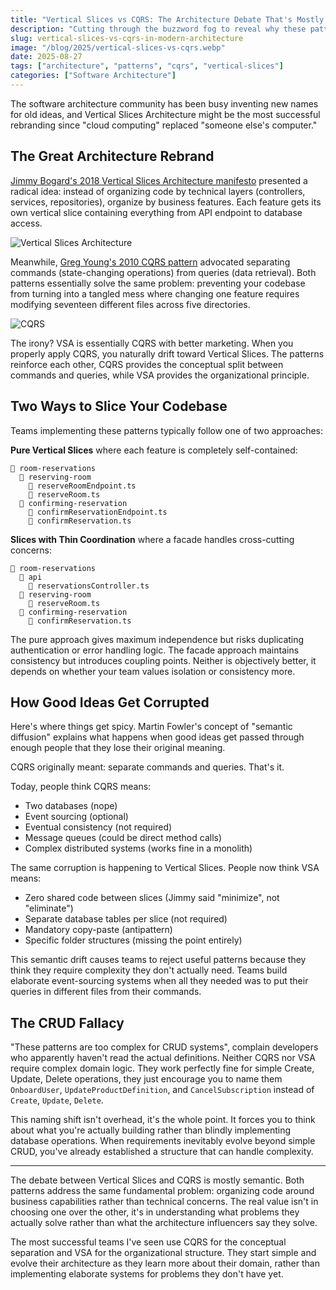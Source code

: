 ```yaml
---
title: "Vertical Slices vs CQRS: The Architecture Debate That's Mostly Semantics"
description: "Cutting through the buzzword fog to reveal why these patterns are more similar than different and how semantic diffusion corrupts good ideas."
slug: vertical-slices-vs-cqrs-in-modern-architecture
image: "/blog/2025/vertical-slices-vs-cqrs.webp"
date: 2025-08-27
tags: ["architecture", "patterns", "cqrs", "vertical-slices"]
categories: ["Software Architecture"]
---
```


The software architecture community has been busy inventing new names for old ideas, and Vertical Slices Architecture might be the most successful rebranding since "cloud computing" replaced "someone else's computer."

## The Great Architecture Rebrand

[Jimmy Bogard's 2018 Vertical Slices Architecture manifesto](https://www.jimmybogard.com/vertical-slice-architecture/) presented a radical idea: instead of organizing code by technical layers (controllers, services, repositories), organize by business features. Each feature gets its own vertical slice containing everything from API endpoint to database access.

![Vertical Slices Architecture](/blog/2025/vertical-slice-architecture.png)

Meanwhile, [Greg Young's 2010 CQRS pattern](https://cqrs.files.wordpress.com/2010/11/cqrs_documents.pdf) advocated separating commands (state-changing operations) from queries (data retrieval). Both patterns essentially solve the same problem: preventing your codebase from turning into a tangled mess where changing one feature requires modifying seventeen different files across five directories.

![CQRS](/blog/2025/greg-young-cqrs-pattern.png)

The irony? VSA is essentially CQRS with better marketing. When you properly apply CQRS, you naturally drift toward Vertical Slices. The patterns reinforce each other, CQRS provides the conceptual split between commands and queries, while VSA provides the organizational principle.

## Two Ways to Slice Your Codebase

Teams implementing these patterns typically follow one of two approaches:

**Pure Vertical Slices** where each feature is completely self-contained:
```
📁 room-reservations
  📁 reserving-room
    📄 reserveRoomEndpoint.ts
    📄 reserveRoom.ts
  📁 confirming-reservation
    📄 confirmReservationEndpoint.ts
    📄 confirmReservation.ts
```


**Slices with Thin Coordination** where a facade handles cross-cutting concerns:
```
📁 room-reservations
  📁 api
    📄 reservationsController.ts
  📁 reserving-room
    📄 reserveRoom.ts
  📁 confirming-reservation
    📄 confirmReservation.ts
```

The pure approach gives maximum independence but risks duplicating authentication or error handling logic. The facade approach maintains consistency but introduces coupling points. Neither is objectively better, it depends on whether your team values isolation or consistency more.

## How Good Ideas Get Corrupted

Here's where things get spicy. Martin Fowler's concept of "semantic diffusion" explains what happens when good ideas get passed through enough people that they lose their original meaning.

CQRS originally meant: separate commands and queries. That's it.

Today, people think CQRS means:
- Two databases (nope)
- Event sourcing (optional)
- Eventual consistency (not required)
- Message queues (could be direct method calls)
- Complex distributed systems (works fine in a monolith)

The same corruption is happening to Vertical Slices. People now think VSA means:
- Zero shared code between slices (Jimmy said "minimize", not "eliminate")
- Separate database tables per slice (not required)
- Mandatory copy-paste (antipattern)
- Specific folder structures (missing the point entirely)

This semantic drift causes teams to reject useful patterns because they think they require complexity they don't actually need. Teams build elaborate event-sourcing systems when all they needed was to put their queries in different files from their commands.

## The CRUD Fallacy

"These patterns are too complex for CRUD systems", complain developers who apparently haven't read the actual definitions. Neither CQRS nor VSA require complex domain logic. They work perfectly fine for simple Create, Update, Delete operations, they just encourage you to name them `OnboardUser`, `UpdateProductDefinition`, and `CancelSubscription` instead of `Create`, `Update`, `Delete`.

This naming shift isn't overhead, it's the whole point. It forces you to think about what you're actually building rather than blindly implementing database operations. When requirements inevitably evolve beyond simple CRUD, you've already established a structure that can handle complexity.

---

The debate between Vertical Slices and CQRS is mostly semantic. Both patterns address the same fundamental problem: organizing code around business capabilities rather than technical concerns. The real value isn't in choosing one over the other, it's in understanding what problems they actually solve rather than what the architecture influencers say they solve.

The most successful teams I've seen use CQRS for the conceptual separation and VSA for the organizational structure. They start simple and evolve their architecture as they learn more about their domain, rather than implementing elaborate systems for problems they don't have yet.

